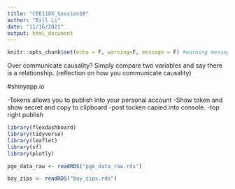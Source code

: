 ```yaml
---
title: "CEE118X_Session10"
author: "Bill Li"
date: "11/16/2021"
output: html_document
---
```


```r
knitr::opts_chunk$set(echo = F, warning=F, message = F) #warning messages and codes do not show
```


Over communicate causality? Simply compare two variables and say there is a relationship. (reflection on how  you communicate causality)


#shinyapp.io

-Tokens allows you to publish into your personal account
-Show token and show secret and copy to clipboard
-post tocken capied into console.
-top right publish

```r

library(flexdashboard)
library(tidyverse)
library(leaflet)
library(sf)
library(plotly)

pge_data_raw <- readRDS("pge_data_raw.rds")

bay_zips <- readRDS("bay_zips.rds")




```

